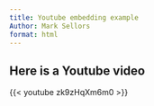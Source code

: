 ```yaml
---
title: Youtube embedding example
Author: Mark Sellors
format: html
---
```


## Here is a Youtube video

{{< youtube zk9zHqXm6m0 >}}

